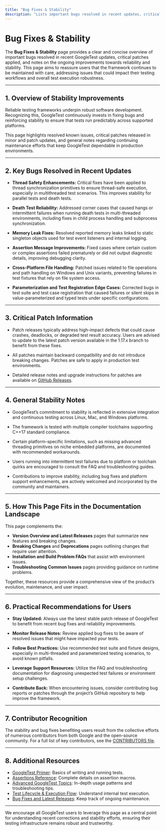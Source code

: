 ```yaml
---
title: "Bug Fixes & Stability"
description: "Lists important bugs resolved in recent updates, critical patch information, and general stability notes. Reinforces reliability improvements and ongoing maintenance."
---
```


# Bug Fixes & Stability

The **Bug Fixes & Stability** page provides a clear and concise overview of important bugs resolved in recent GoogleTest updates, critical patches applied, and notes on the ongoing improvements towards reliability and stability. This page aims to reassure users that the framework continues to be maintained with care, addressing issues that could impact their testing workflows and overall test execution robustness.

---

## 1. Overview of Stability Improvements

Reliable testing frameworks underpin robust software development. Recognizing this, GoogleTest continuously invests in fixing bugs and reinforcing stability to ensure that tests run predictably across supported platforms.

This page highlights resolved known issues, critical patches released in minor and patch updates, and general notes regarding continuing maintenance efforts that keep GoogleTest dependable in production environments.

---

## 2. Key Bugs Resolved in Recent Updates

- **Thread Safety Enhancements:** Critical fixes have been applied to thread synchronization primitives to ensure thread-safe execution, especially in multithreaded test scenarios. This improves stability for parallel tests and death tests.

- **Death Test Reliability:** Addressed corner cases that caused hangs or intermittent failures when running death tests in multi-threaded environments, including fixes in child process handling and subprocess synchronization.

- **Memory Leak Fixes:** Resolved reported memory leaks linked to static singleton objects used for test event listeners and internal logging.

- **Assertion Message Improvements:** Fixed cases where certain custom or complex assertions failed prematurely or did not output diagnostic details, improving debugging clarity.

- **Cross-Platform File Handling:** Patched issues related to file operations and path handling on Windows and Unix variants, preventing failures in test fixtures that rely on file system access.

- **Parameterization and Test Registration Edge Cases:** Corrected bugs in test suite and test case registration that caused failures or silent skips in value-parameterized and typed tests under specific configurations.

---

## 3. Critical Patch Information

- Patch releases typically address high-impact defects that could cause crashes, deadlocks, or degraded test result accuracy. Users are advised to update to the latest patch version available in the 1.17.x branch to benefit from these fixes.

- All patches maintain backward compatibility and do not introduce breaking changes. Patches are safe to apply in production test environments.

- Detailed release notes and upgrade instructions for patches are available on [GitHub Releases](https://github.com/google/googletest/releases).

---

## 4. General Stability Notes

- GoogleTest’s commitment to stability is reflected in extensive integration and continuous testing across Linux, Mac, and Windows platforms.

- The framework is tested with multiple compiler toolchains supporting C++17 standard compliance.

- Certain platform-specific limitations, such as missing advanced threading primitives on niche embedded platforms, are documented with recommended workarounds.

- Users running into intermittent test failures due to platform or toolchain quirks are encouraged to consult the FAQ and troubleshooting guides.

- Contributions to improve stability, including bug fixes and platform support enhancements, are actively welcomed and incorporated by the community and maintainers.

---

## 5. How This Page Fits in the Documentation Landscape

This page complements the:

- **Version Overview and Latest Releases** pages that summarize new features and breaking changes.
- **Breaking Changes** and **Deprecations** pages outlining changes that require user attention.
- **Installation and Build Problem FAQs** that assist with environment issues.
- **Troubleshooting Common Issues** pages providing guidance on runtime problems.

Together, these resources provide a comprehensive view of the product’s evolution, maintenance, and user impact.

---

## 6. Practical Recommendations for Users

- **Stay Updated:** Always use the latest stable patch release of GoogleTest to benefit from recent bug fixes and reliability improvements.

- **Monitor Release Notes:** Review applied bug fixes to be aware of resolved issues that might have impacted your tests.

- **Follow Best Practices:** Use recommended test suite and fixture designs, especially in multi-threaded and parameterized testing scenarios, to avoid known pitfalls.

- **Leverage Support Resources:** Utilize the FAQ and troubleshooting documentation for diagnosing unexpected test failures or environment setup challenges.

- **Contribute Back:** When encountering issues, consider contributing bug reports or patches through the project’s GitHub repository to help improve the framework.

---

## 7. Contributor Recognition

The stability and bug fixes benefiting users result from the collective efforts of numerous contributors from both Google and the open-source community. For a full list of key contributors, see the [CONTRIBUTORS file](https://github.com/google/googletest/blob/main/CONTRIBUTORS).

---

## 8. Additional Resources

- [GoogleTest Primer](https://google.github.io/googletest/primer.html): Basics of writing and running tests.
- [Assertions Reference](reference/assertions.md): Complete details on assertion macros.
- [Advanced GoogleTest Topics](guides/advanced.md): In-depth usage patterns and troubleshooting tips.
- [Test Lifecycle & Execution Flow](concepts/architecture-core-models/test-suite-and-execution-flow): Understand internal test execution.
- [Bug Fixes and Latest Releases](changelog/release-history/latest-release): Keep track of ongoing maintenance.

---

We encourage all GoogleTest users to leverage this page as a central point for understanding recent corrections and stability efforts, ensuring their testing infrastructure remains robust and trustworthy.
